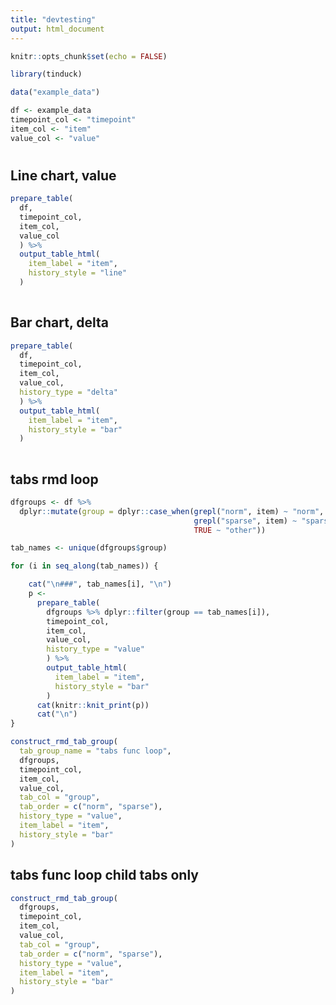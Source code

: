 ```yaml
---
title: "devtesting"
output: html_document
---
```


```r
knitr::opts_chunk$set(echo = FALSE)

library(tinduck)
```

```r
data("example_data")

df <- example_data
timepoint_col <- "timepoint"
item_col <- "item"
value_col <- "value"

```

# {.tabset .tabset-pills}

## Line chart, value

```r
prepare_table(
  df,
  timepoint_col,
  item_col,
  value_col
  ) %>%
  output_table_html(
    item_label = "item",
    history_style = "line"
  )
  
```

## Bar chart, delta

```r
prepare_table(
  df,
  timepoint_col,
  item_col,
  value_col,
  history_type = "delta"
  ) %>%
  output_table_html(
    item_label = "item",
    history_style = "bar"
  )
  
```

## tabs rmd loop {.tabset}

```r
dfgroups <- df %>%
  dplyr::mutate(group = dplyr::case_when(grepl("norm", item) ~ "norm",
                                         grepl("sparse", item) ~ "sparse",
                                         TRUE ~ "other"))
```

```r
tab_names <- unique(dfgroups$group)

for (i in seq_along(tab_names)) {

    cat("\n###", tab_names[i], "\n")
    p <-
      prepare_table(
        dfgroups %>% dplyr::filter(group == tab_names[i]),
        timepoint_col,
        item_col,
        value_col,
        history_type = "value"
        ) %>%
        output_table_html(
          item_label = "item",
          history_style = "bar"
        )
      cat(knitr::knit_print(p))
      cat("\n")
}
```


```r
construct_rmd_tab_group(
  tab_group_name = "tabs func loop",
  dfgroups,
  timepoint_col,
  item_col,
  value_col,
  tab_col = "group",
  tab_order = c("norm", "sparse"),
  history_type = "value",
  item_label = "item",
  history_style = "bar"
)

```

## tabs func loop child tabs only {.tabset}

```r
construct_rmd_tab_group(
  dfgroups,
  timepoint_col,
  item_col,
  value_col,
  tab_col = "group",
  tab_order = c("norm", "sparse"),
  history_type = "value",
  item_label = "item",
  history_style = "bar"
)

```
